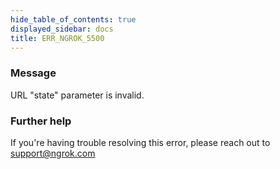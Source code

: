 ```yaml
---
hide_table_of_contents: true
displayed_sidebar: docs
title: ERR_NGROK_5500
---
```




### Message

URL "state" parameter is invalid.

<ErrorDetails error="err_ngrok_5500" />

### Further help

If you're having trouble resolving this error, please reach out to [support@ngrok.com](mailto:support@ngrok.com?subject=Help%20with%20ERR_NGROK_5500)
